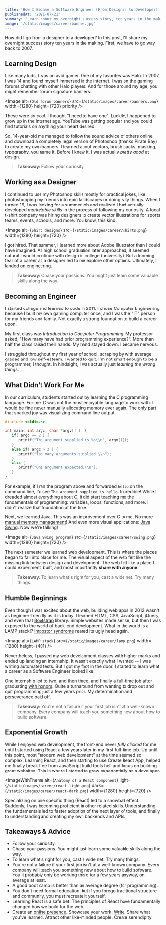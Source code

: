 ```yaml
---
title: 'How I Became a Software Engineer (From Designer to Developer)'
publishedAt: '2021-07-21'
summary: 'Learn about my overnight success story, ten years in the making.'
image: '/static/images/career/banner.jpg'
---
```


How did I go from a designer to a developer? In this post, I'll share my overnight success story ten years in the making. First, we have to go way back to 2007.

## Learning Design

Like many kids, I was an avid gamer. One of my favorites was Halo. In 2007, I was 14 and found myself immersed in the internet. I was on the gaming forums chatting with other Halo players. And for those around my age, you might remember forum signature banners.

<Image
  alt={`Old forum banners`}
  src={`/static/images/career/banners.png`}
  width={1280}
  height={720}
  priority
/>

These were _so cool_. I thought "I need to have one". Luckily, I happened to grow up in the internet age. YouTube was getting popular and you could find tutorials on anything your heart desired.

So, 14-year-old me managed to follow the sound advice of others online and download a completely legal version of Photoshop (thanks Pirate Bay) to create my own banners. I learned about vectors, brush packs, masking, typography, you name it. Before I knew it, I was actually _pretty good_ at design.

> **Takeaway:** Follow your curiosity.

## Working as a Designer

I continued to use my Photoshop skills mostly for practical jokes, like photoshopping my friends into epic landscapes or doing silly things. When I turned 16, I was looking for a summer job and realized I had actually developed _marketable skills_ in the process of following my curiosity. A local t-shirt company was hiring designers to create vector illustrations for sports teams, events, schools, and more. You know, this kind.

<Image
  alt={`Shirt designs`}
  src={`/static/images/career/shirts.png`}
  width={1280}
  height={720}
/>

I got hired. That summer, I learned more about Adobe Illustrator than I could have imagined. As high school graduation later approached, it seemed natural I would continue with design in college (university). But a looming fear of a career as a designer led to me explore other options. Ultimately, I landed on engineering.

> **Takeaway:** Chase your passions. You might just learn some valuable skills along the way.

## Becoming an Engineer

I started college and learned to code in 2011. I chose Computer Engineering because I built my own gaming computer once, and I was the "IT" person for my friends and family. Not exactly a strong foundation to build a career upon.

My first class was _Introduction to Computer Programming_. My professor asked, "How many have had prior programming experience?". More than half the class raised their hands. My hand stayed down. I became nervous.

I struggled throughout my first year of school, scraping by with average grades and low self-esteem. I wanted to quit. I'm not smart enough to be a programmer, I thought. In hindsight, I was actually just _learning the wrong things_.

## What Didn't Work For Me

In our curriculum, students started out by learning the C programming language. For me, C was not the most enjoyable language to work with. I would be fine never manually allocating memory ever again. The only part that sparked joy was visualizing command line output.

```c
#include <stdio.h>

int main( int argc, char *argv[] )  {
   if( argc == 2 ) {
      printf("The argument supplied is %s\\n", argv[1]);
   }
   else if( argc > 2 ) {
      printf("Too many arguments supplied.\\n");
   }
   else {
      printf("One argument expected.\\n");
   }
}
```

For example, if I ran the program above and forwarded `hello` on the command line, I'd see `The argument supplied is hello`. Incredible! While I dreaded almost everything about C, it did start teaching me the fundamentals of programming: variables, loops, functions, and more. I didn't realize that foundation at the time.

Next, we learned Java. This was an improvement over C to me. No more [manual memory management](<https://en.wikipedia.org/wiki/Garbage_collection_(computer_science)>)! And even more visual applications: [Java Swing](<https://en.wikipedia.org/wiki/Swing_(Java)>). Now we're talking!

<Image
  alt={`Java Swing program`}
  src={`/static/images/career/swing.png`}
  width={1280}
  height={720}
/>

The next semester we learned web development. This is where the pieces began to fall into place for me. The visual aspect of the web felt like the missing link between design and development. The web felt like a place I could experiment, built, and most importantly **share with anyone**.

> **Takeaway:** To learn what's right for you, cast a wide net. Try many things.

## Humble Beginnings

Even though I was excited about the web, building web apps in 2012 wasn't as beginner-friendly as it is today. I learned HTML, CSS, JavaScript, jQuery, and even that [Bootstrap](<https://en.wikipedia.org/wiki/Bootstrap_(front-end_framework)>) library. Simple websites made sense, but then I was exposed to the world of back-end development. What in the world is a LAMP stack!? [Impostor syndrome](https://en.wikipedia.org/wiki/Impostor_syndrome) reared its ugly head again.

<Image
  alt={`LAMP stack`}
  src={`/static/images/career/lamp.png`}
  width={1280}
  height={401}
/>

Nevertheless, I passed my web development classes with higher marks and ended up landing an internship. It wasn't exactly what I wanted -- I was writing automated tests. But I got my foot in the door. I started to learn what a career as a Software Engineer looked like.

One internship led to two, and then three, and finally a full-time job after graduating [with honors](https://en.wiktionary.org/wiki/cum_laude). Quite a turnaround from wanting to drop out and quit programming just a few years prior. My determination and perseverance paid off.

> **Takeaway:** You're not a failure if your first job isn't at a well-known company. Every company will teach you something new about how to build software.

## Exponential Growth

<StaticTweet id="826528907381739520" />

While I enjoyed web development, the front-end never _fully clicked_ for me until I started using React a few years later in my first full-time job. Up until this point, most "modern web development" at the time seemed so complex. Learning React, and then starting to use Create React App, helped me finally break free from JavaScript build tools hell and focus on building great websites. This is where I started to grow exponentially as a developer.

<ImageWithTheme
  alt={`Anatomy of a React component`}
  light={`/static/images/career/react-light.png`}
  dark={`/static/images/career/react-dark.png`}
  width={1280}
  height={720}
/>

Specializing on one specific thing (React) led to a snowball effect. Suddenly, I was becoming proficient in other related skills. Understanding the fundamentals led to faster adoption of the next layer of tools, and finally to understanding and creating my own backends and APIs.

## Takeaways & Advice

<StaticTweet id="1334334544598740994" />

- Follow your curiosity.
- Chase your passions. You might just learn some valuable skills along the way.
- To learn what's right for you, cast a wide net. Try many things.
- You're not a failure if your first job isn't at a well-known company. Every company will teach you something new about how to build software. You'll probably only be working there for a few years anyway, on average at least.
- A good boot camp is better than an average degree (for programming).
- You don't need formal education, but if you forego traditional structure and community, you must recreate it yourself.
- Learning React is a safe bet. The principles of React have fundamentally changed how we build for the web.
- Create an [online presence](/blog/beginners-guide-to-the-programming-portfolio#why-do-you-need-a-portfolio). Showcase your work. [Write](/blog/teach-online#writing-online). Share what you've learned. Attract other like-minded people. Create serendipity.

